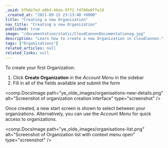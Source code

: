 ```yaml
---
_uuid: bfbde7ed-a0b4-46ea-9ff2-fd708e07fe2d
_created_at: "2021-09-15 23:13:40 +0000"
title: "Creating a new Organization"
nav_title: "Creating a new Organization"
published: true
image: "/documentation/static/CloudCannonDocumentationog.jpg"
description: "Learn how to create a new Organization in CloudCannon."
tags: ["Organizations"]
related_articles: null
related_links: null
---
```


To create your first Organization:

1. Click **Create Organization** in the *Account Menu* in the sidebar
2. Fill in all of the fields available and submit the form

<comp.DocsImage path="ye_olde_images/organisations-new-details.png" alt="Screenshot of organization creation interface" type="screenshot" />

Once created, a new start screen is shown to select between your organizations. Alternatively, you can use the *Account Menu* for quick access to organizations.

<comp.DocsImage path="ye_olde_images/organisations-list.png" alt="Screenshot of Organization list with context menu open" type="screenshot" />
